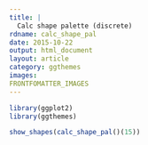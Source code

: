 ```yaml
---
title: |
  Calc shape palette (discrete)
rdname: calc_shape_pal
date: 2015-10-22
output: html_document
layout: article
category: ggthemes
images:
FRONTFOMATTER_IMAGES
---
```


```r
library(ggplot2)
library(ggthemes)
```

```r
show_shapes(calc_shape_pal()(15))



```